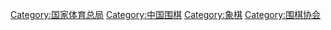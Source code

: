 [[Category:国家体育总局|Category:国家体育总局]]
[[Category:中国围棋|Category:中国围棋]]
[[Category:象棋|Category:象棋]]
[[Category:围棋协会|Category:围棋协会]]